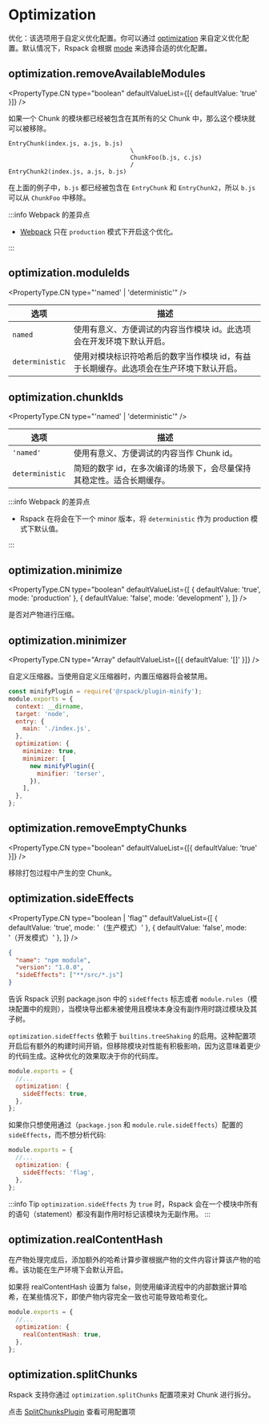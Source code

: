 

<WebpackLicense from="https://webpack.docschina.org/configuration/optimization/" />

# Optimization

优化：该选项用于自定义优化配置。你可以通过 [optimization](/config/optimization) 来自定义优化配置。默认情况下，Rspack 会根据 [mode](/config/mode) 来选择合适的优化配置。

## optimization.removeAvailableModules

<PropertyType.CN type="boolean" defaultValueList={[{ defaultValue: 'true' }]} />

如果一个 Chunk 的模块都已经被包含在其所有的父 Chunk 中，那么这个模块就可以被移除。

```
EntryChunk(index.js, a.js, b.js)
                                  \
                                  ChunkFoo(b.js, c.js)
                                  /
EntryChunk2(index.js, a.js, b.js)
```

在上面的例子中，`b.js` 都已经被包含在 `EntryChunk` 和 `EntryChunk2`，所以 `b.js` 可以从 `ChunkFoo` 中移除。

:::info Webpack 的差异点

- [Webpack](https://webpack.js.org/configuration/optimization/#optimizationremoveavailablemodules) 只在 `production` 模式下开启这个优化。

:::

## optimization.moduleIds

<PropertyType.CN type="'named' | 'deterministic'" />

| 选项            | 描述                                                                                    |
| --------------- | --------------------------------------------------------------------------------------- |
| `named`         | 使用有意义、方便调试的内容当作模块 id。此选项会在开发环境下默认开启。                   |
| `deterministic` | 使用对模块标识符哈希后的数字当作模块 id，有益于长期缓存。此选项会在生产环境下默认开启。 |

## optimization.chunkIds

<PropertyType.CN type="'named' | 'deterministic'" />

| 选项            | 描述                                                                                    |
| --------------- | --------------------------------------------------------------------------------------- |
| `'named'`         | 使用有意义、方便调试的内容当作 Chunk id。                   |
| `deterministic` | 简短的数字 id，在多次编译的场景下，会尽量保持其稳定性。适合长期缓存。 |

:::info Webpack 的差异点

- Rspack 在将会在下一个 minor 版本，将 `deterministic` 作为 production 模式下默认值。

:::

## optimization.minimize

<PropertyType.CN
  type="boolean"
  defaultValueList={[
    { defaultValue: 'true', mode: 'production' },
    { defaultValue: 'false', mode: 'development' },
  ]}
/>

是否对产物进行压缩。

## optimization.minimizer

<PropertyType.CN
  type="Array<Plugin>"
  defaultValueList={[{ defaultValue: '[]' }]}
/>

自定义压缩器。当使用自定义压缩器时，内置压缩器将会被禁用。

```js title=rspack.config.js
const minifyPlugin = require('@rspack/plugin-minify');
module.exports = {
  context: __dirname,
  target: 'node',
  entry: {
    main: './index.js',
  },
  optimization: {
    minimize: true,
    minimizer: [
      new minifyPlugin({
        minifier: 'terser',
      }),
    ],
  },
};
```

## optimization.removeEmptyChunks

<PropertyType.CN type="boolean" defaultValueList={[{ defaultValue: 'true' }]} />

移除打包过程中产生的空 Chunk。

## optimization.sideEffects

<PropertyType.CN
  type="boolean | 'flag'"
  defaultValueList={[
    { defaultValue: 'true', mode: '（生产模式）' },
    { defaultValue: 'false', mode: '（开发模式）' },
  ]}
/>

```json
{
  "name": "npm module",
  "version": "1.0.0",
  "sideEffects": ["**/src/*.js"]
}
```

告诉 Rspack 识别 package.json 中的 `sideEffects` 标志或者 `module.rules`（模块配置中的规则），当模块导出都未被使用且模块本身没有副作用时跳过模块及其子树。

`optimization.sideEffects` 依赖于 `builtins.treeShaking` 的启用。这种配置项开启后有额外的构建时间开销，但移除模块对性能有积极影响，因为这意味着更少的代码生成。这种优化的效果取决于你的代码库。

```js title=rspack.config.js
module.exports = {
  //...
  optimization: {
    sideEffects: true,
  },
};
```

如果你只想使用通过（`package.json` 和 `module.rule.sideEffects`）配置的 `sideEffects`，而不想分析代码:

```js title=rspack.config.js
module.exports = {
  //...
  optimization: {
    sideEffects: 'flag',
  },
};
```

:::info Tip
`optimization.sideEffects` 为 `true` 时，Rspack 会在一个模块中所有的语句（statement）都没有副作用时标记该模块为无副作用。
:::

## optimization.realContentHash

在产物处理完成后，添加额外的哈希计算步骤根据产物的文件内容计算该产物的哈希。该功能在生产环境下会默认开启。

如果将 realContentHash 设置为 false，则使用编译流程中的内部数据计算哈希，在某些情况下，即使产物内容完全一致也可能导致哈希变化。

```js title=rspack.config.js
module.exports = {
  //...
  optimization: {
    realContentHash: true,
  },
};
```

## optimization.splitChunks

Rspack 支持你通过 `optimization.splitChunks` 配置项来对 Chunk 进行拆分。

点击 [SplitChunksPlugin](/config/optimization-split-chunks) 查看可用配置项
